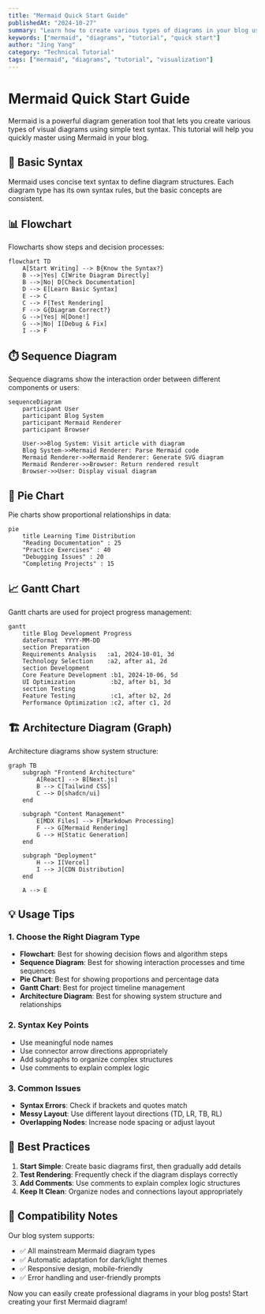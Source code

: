 ```yaml
---
title: "Mermaid Quick Start Guide"
publishedAt: "2024-10-27"
summary: "Learn how to create various types of diagrams in your blog using Mermaid, including flowcharts, sequence diagrams, pie charts, and more."
keywords: ["mermaid", "diagrams", "tutorial", "quick start"]
author: "Jing Yang"
category: "Technical Tutorial"
tags: ["mermaid", "diagrams", "tutorial", "visualization"]
---
```


# Mermaid Quick Start Guide

Mermaid is a powerful diagram generation tool that lets you create various types of visual diagrams using simple text syntax. This tutorial will help you quickly master using Mermaid in your blog.

## 🚀 Basic Syntax

Mermaid uses concise text syntax to define diagram structures. Each diagram type has its own syntax rules, but the basic concepts are consistent.

## 📊 Flowchart

Flowcharts show steps and decision processes:

```mermaid
flowchart TD
    A[Start Writing] --> B{Know the Syntax?}
    B -->|Yes| C[Write Diagram Directly]
    B -->|No| D[Check Documentation]
    D --> E[Learn Basic Syntax]
    E --> C
    C --> F[Test Rendering]
    F --> G{Diagram Correct?}
    G -->|Yes| H[Done!]
    G -->|No| I[Debug & Fix]
    I --> F
```

## ⏱️ Sequence Diagram

Sequence diagrams show the interaction order between different components or users:

```mermaid
sequenceDiagram
    participant User
    participant Blog System
    participant Mermaid Renderer
    participant Browser

    User->>Blog System: Visit article with diagram
    Blog System->>Mermaid Renderer: Parse Mermaid code
    Mermaid Renderer->>Mermaid Renderer: Generate SVG diagram
    Mermaid Renderer->>Browser: Return rendered result
    Browser->>User: Display visual diagram
```

## 🥧 Pie Chart

Pie charts show proportional relationships in data:

```mermaid
pie
    title Learning Time Distribution
    "Reading Documentation" : 25
    "Practice Exercises" : 40
    "Debugging Issues" : 20
    "Completing Projects" : 15
```

## 📈 Gantt Chart

Gantt charts are used for project progress management:

```mermaid
gantt
    title Blog Development Progress
    dateFormat  YYYY-MM-DD
    section Preparation
    Requirements Analysis   :a1, 2024-10-01, 3d
    Technology Selection    :a2, after a1, 2d
    section Development
    Core Feature Development :b1, 2024-10-06, 5d
    UI Optimization          :b2, after b1, 3d
    section Testing
    Feature Testing          :c1, after b2, 2d
    Performance Optimization :c2, after c1, 2d
```

## 🏗️ Architecture Diagram (Graph)

Architecture diagrams show system structure:

```mermaid
graph TB
    subgraph "Frontend Architecture"
        A[React] --> B[Next.js]
        B --> C[Tailwind CSS]
        C --> D[shadcn/ui]
    end

    subgraph "Content Management"
        E[MDX Files] --> F[Markdown Processing]
        F --> G[Mermaid Rendering]
        G --> H[Static Generation]
    end

    subgraph "Deployment"
        H --> I[Vercel]
        I --> J[CDN Distribution]
    end

    A --> E
```

## 💡 Usage Tips

### 1. Choose the Right Diagram Type
- **Flowchart**: Best for showing decision flows and algorithm steps
- **Sequence Diagram**: Best for showing interaction processes and time sequences
- **Pie Chart**: Best for showing proportions and percentage data
- **Gantt Chart**: Best for project timeline management
- **Architecture Diagram**: Best for showing system structure and relationships

### 2. Syntax Key Points
- Use meaningful node names
- Use connector arrow directions appropriately
- Add subgraphs to organize complex structures
- Use comments to explain complex logic

### 3. Common Issues
- **Syntax Errors**: Check if brackets and quotes match
- **Messy Layout**: Use different layout directions (TD, LR, TB, RL)
- **Overlapping Nodes**: Increase node spacing or adjust layout

## 🎯 Best Practices

1. **Start Simple**: Create basic diagrams first, then gradually add details
2. **Test Rendering**: Frequently check if the diagram displays correctly
3. **Add Comments**: Use comments to explain complex logic structures
4. **Keep It Clean**: Organize nodes and connections layout appropriately

## 🔄 Compatibility Notes

Our blog system supports:
- ✅ All mainstream Mermaid diagram types
- ✅ Automatic adaptation for dark/light themes
- ✅ Responsive design, mobile-friendly
- ✅ Error handling and user-friendly prompts

Now you can easily create professional diagrams in your blog posts! Start creating your first Mermaid diagram!
